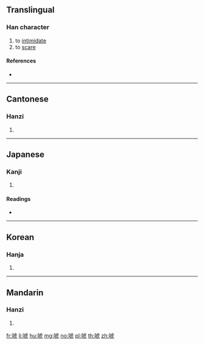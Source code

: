 ==Translingual==

===Han character===
{{Han char|rn=30|rad=口|as=08|sn=11|four=61014|canj=RYPN,RYPU|ids=⿰口虎}}

# to [[intimidate]]
# to [[scare]]

====References====
* {{Han ref|kx=0193.120|dkj=03756|dj=0413.230|hdz=10640.010|uh=552C|ud=21804|bh=B0E4|bd=45284}}

----

==Cantonese==

===Hanzi===
{{yue-hanzi|jyut=|y=fu2}}

# {{defn|lang=yue|sort=口08}}

----

==Japanese==

===Kanji===
{{ja-kanji|grade=|rs=口08}}

# {{defn|lang=ja|sort=口08}}

====Readings====
* {{ja-readings|on=[[か]] (ka), [[け]] (ke), [[こう]] (kō), [[ごう]] (gō), [[きょう]] (kyō), [[かく]] (kaku), [[きゃく]] (kyaku)|kun=}}

----

==Korean==

===Hanja===
{{ko-hanja|hangeul=호|rv=ho|mr=ho}}

# {{defn|lang=ko|sort=口08}}

----

==Mandarin==

===Hanzi===
{{cmn-hanzi|pin=[[hǔ]] ([[hu3]])|wg=hu<sup>3</sup>}}

# {{defn|lang=cmn|sort=口08}}

[[fr:唬]]
[[li:唬]]
[[hu:唬]]
[[mg:唬]]
[[no:唬]]
[[pl:唬]]
[[th:唬]]
[[zh:唬]]